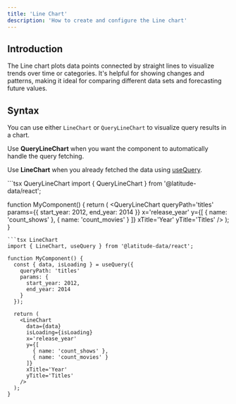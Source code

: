 ```yaml
---
title: 'Line Chart'
description: 'How to create and configure the Line chart'
---
```


<LineChartIframe />

## Introduction
The Line chart plots data points connected by straight lines to visualize trends over time or categories. It's helpful for showing changes and patterns, making it ideal for comparing different data sets and forecasting future values.

## Syntax

You can use either `LineChart` or `QueryLineChart` to visualize query results in a chart.

Use **QueryLineChart** when you want the component to automatically handle the query fetching.

Use **LineChart** when you already fetched the data using [useQuery](/react/running-query/use-query).

<CodeGroup>
```tsx QueryLineChart
import { QueryLineChart } from '@latitude-data/react';

function MyComponent() {
  return (
    <QueryLineChart
      queryPath='titles'
      params={{
        start_year: 2012,
        end_year: 2014
      }}
      x='release_year'
      y={[
        { name: 'count_shows' },
        { name: 'count_movies' }
      ]}
      xTitle='Year'
      yTitle='Titles'
    />
  );
}
```
```tsx LineChart
import { LineChart, useQuery } from '@latitude-data/react';

function MyComponent() {
  const { data, isLoading } = useQuery({
    queryPath: 'titles'
    params: {
      start_year: 2012,
      end_year: 2014
    }
  });

  return (
    <LineChart
      data={data}
      isLoading={isLoading}
      x='release_year'
      y={[
        { name: 'count_shows' },
        { name: 'count_movies' }
      ]}
      xTitle='Year'
      yTitle='Titles'
    />
  );
}
```
</CodeGroup>

<ReactChartProperties />